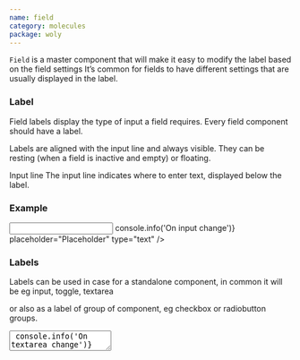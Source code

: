 ```yaml
---
name: field
category: molecules
package: woly
---
```



`Field` is a master component that will make it easy to modify the label based on the field settings
It’s common for fields to have different settings that are usually displayed in the label.

### Label

Field labels display the type of input a field requires.
Every field component should have a label.

Labels are aligned with the input line and always visible.
They can be resting (when a field is inactive and empty) or floating.

Input line
The input line indicates where to enter text, displayed below the label.

### Example

<Playground>
  <Field label="Label">
    <Input
      variant="primary"
      name="name"
      onChange={(event) => console.info('On input change')}
      placeholder="Placeholder"
      type="text"
    />
  </Field>
</Playground>

### Labels

Labels can be used in case for a standalone component, in common it will be eg input, toggle, textarea

or also as a label of group of component, eg checkbox or radiobutton groups.

<Playground size="S">
  <Field label="Label of group">
    <Checkbox text="Item text" variant="default" />
    <Checkbox text="Item text" variant="default" />
    <Checkbox text="Item text" variant="default" />
  </Field>
  <Field label="Label for a standalone component" variant="primary">
    <TextArea
      name="name"
      placeholder="TextArea"
      onChange={() => console.info('On textarea change')}
      variant="primary"
      overflow="hidden"
      isDisabled
    />
  </Field>
  <Field label="Label for input">
    <InputPassword
      iconHidden={<ClosedEyeIcon />}
      iconOpen={<OpenedEyeIcon />}
      name="input"
      onChange={() => console.info('change')}
      placeholder="Enter password"
      variant="primary"
    />
  </Field>
</Playground>{' '}

Labels and children component can be replaced in row

<Playground size="S">
  <Field label="Label of set" row>
    <Checkbox text="Item text" variant="default" />
    <Checkbox text="Item text" variant="default" />
    <Checkbox text="Item text" variant="default" />
  </Field>
  <State initial={false} change={(i) => !i}>
    {(value, change) => (
      <Field label="Label of item" row>
        <Switch
          isChecked={value}
          onChange={change}
          id="roundTwo"
          variant="primary"/>
      </Field>
    )}
  </State>
</Playground>

or in column variants

<Playground size="S">
  <Field label="Label of set">
    <Checkbox text="Item text" variant="default" />
    <Checkbox text="Item text" variant="default" />
    <Checkbox text="Item text" variant="default" />
  </Field>
  <State initial={false} change={(i) => !i}>
    {(value, change) => (
      <Field label="Label of item">
        <Switch
          isChecked={value}
          onChange={change}
          id="roundOne"
          variant="primary"/>
      </Field>
    )}
  </State>
</Playground>

### Variants 

Error variant can be used to focus user attention on error.

<Playground direction="vertical">
  <Field label="Textarea with error" variant="danger">
    <TextArea
      name="name"
      placeholder="TextArea"
      onChange={() => console.info('On textarea change')}
      variant="danger"
      overflow="hidden"
      isDisabled
    />
  </Field>
  <Field label="Input with error" variant="danger">
    <Input
      variant="danger"
      name="name"
      onChange={(event) => console.info('On input change')}
      placeholder="Placeholder"
      type="text"
    />
  </Field>
  <State initial={false} change={(i) => !i}>
    {(value, change) => (
      <Field label="Switch with error">
        <Switch
          isChecked={value}
          onChange={change}
          id="roundOne"
          variant="danger"/>
      </Field>
    )}
  </State>
</Playground>

### Kinds

| Name     | Description                                         |
| -------- | --------------------------------------------------- |
| `Field ` | Base Field. Useful for creating a new kind of Field |

### Props

| Name       | Type              | Default     | Description                                                  |
| ---------- | ----------------- | ----------- | ------------------------------------------------------------ |
| `children` | `React.ReactNode` |             | Trigger element of Popover                                   |
| `label`    | `React.ReactNode` |             | Text appeared on the button                                  |
| `row`      | `boolean`         |             | The row attribute specifies direction of label and component |
| `variant`  | `string`          | `'default'` | Variant prop to style component                              |
